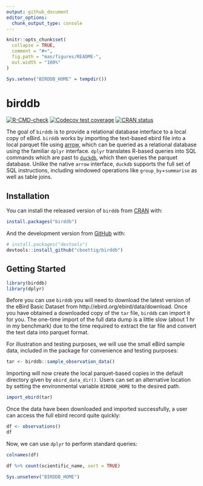 ```yaml
---
output: github_document
editor_options: 
  chunk_output_type: console
---
```


<!-- README.md is generated from README.Rmd. Please edit that file -->

```r
knitr::opts_chunk$set(
  collapse = TRUE,
  comment = "#>",
  fig.path = "man/figures/README-",
  out.width = "100%"
)

Sys.setenv("BIRDDB_HOME" = tempdir())
```

# birddb

<!-- badges: start -->
[![R-CMD-check](https://github.com/cboettig/birddb/workflows/R-CMD-check/badge.svg)](https://github.com/cboettig/birddb/actions)
[![Codecov test coverage](https://codecov.io/gh/cboettig/birddb/branch/main/graph/badge.svg)](https://codecov.io/gh/cboettig/birddb?branch=main)
[![CRAN status](https://www.r-pkg.org/badges/version/birddb)](https://CRAN.R-project.org/package=birddb)
<!-- badges: end -->

The goal of `birddb` is to provide a relational database interface to a local copy of eBird.  `birddb` works by importing the text-based ebird file into a local parquet file using [arrow](https://cran.r-project.org/package=arrow), which can be queried as a relational database using the familiar `dplyr` interface.
`dplyr` translates R-based queries into SQL commands which are past to [`duckdb`](https://duckdb.org), which then queries the parquet database. Unlike the native `arrow` interface, `duckdb` supports the full set of SQL instructions, including windowed operations like `group_by`+`summarise` as well as table joins.


## Installation

You can install the released version of `birddb` from [CRAN](https://CRAN.R-project.org) with:

``` r
install.packages("birddb")
```

And the development version from [GitHub](https://github.com/) with:

``` r
# install.packages("devtools")
devtools::install_github("cboettig/birddb")
```
## Getting Started

```r
library(birddb)
library(dplyr)
```

Before you can use `birddb` you will need to download the latest version of the eBird Basic Dataset from http://ebird.org/ebird/data/download.
Once you have obtained a downloaded copy of the `tar` file, `birddb` can import it for you. The one-time import of the full data dump is a little slow (about 1 hr in my benchmark) due to the time required to extract the tar file and convert the text data into parquet format.

For illustration and testing purposes, we will use the small eBird sample data, included in the package for convenience and testing purposes:

```r
tar <- birddb::sample_observation_data()
```

Importing will now create the local parquet-based copies in the default directory given by `ebird_data_dir()`.
Users can set an alternative location by setting the environmental variable `BIRDDB_HOME` to the desired path.

```r
import_ebird(tar)
```


Once the data have been downloaded and imported successfully, a user can access the full ebird record quite quickly:

```r
df <- observations()
df
```

Now, we can use `dplyr` to perform standard queries:

```r
colnames(df)
```

```r
df %>% count(scientific_name, sort = TRUE)
```



```r
Sys.unsetenv("BIRDDB_HOME")

```
